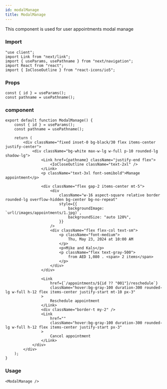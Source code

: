 ---
id: modalManage
title: ModalManage
---

This component is used for user appointments modal manage

### Import

```tsx
"use client";
import Link from "next/link";
import { useParams, usePathname } from "next/navigation";
import React from "react";
import { IoCloseOutline } from "react-icons/io5";
```

### Props

```tsx
const { id } = useParams();
const pathname = usePathname();
```

### component

```tsx
export default function ModalManage() {
    const { id } = useParams();
    const pathname = usePathname();

    return (
        <div className="fixed inset-0 bg-black/30 flex items-center justify-center">
            <div className="bg-white max-w-lg w-full p-10 rounded-lg shadow-lg">
                <Link href={pathname} className="justify-end flex">
                    <IoCloseOutline className="text-2xl" />
                </Link>
                <p className="text-3xl font-semibold">Manage appointment</p>

                <div className="flex gap-2 items-center mt-5">
                    <div
                        className="w-16 aspect-square relative border rounded-lg overflow-hidden bg-center bg-no-repeat"
                        style={{
                            backgroundImage: `url(/images/appointments/1.jpg)`,
                            backgroundSize: "auto 120%",
                        }}
                    />
                    <div className="flex flex-col text-sm">
                        <p className="font-medium">
                            Thu, May 23, 2024 at 10:00 AM
                        </p>
                        <p>Mike and Kals</p>
                        <p className="flex text-gray-500">
                            from AED 1,080 . <span> 2 items</span>
                        </p>
                    </div>
                </div>

                <Link
                    href={`/appointments/${id ?? "001"}/reschedule`}
                    className="hover:bg-gray-100 duration-300 rounded-lg w-full h-12 flex items-center justify-start mt-10 px-3"
                >
                    Reschedule appointment
                </Link>
                <div className="border-t my-2" />
                <Link
                    href=""
                    className="hover:bg-gray-100 duration-300 rounded-lg w-full h-12 flex items-center justify-start px-3"
                >
                    Cancel appointment
                </Link>
            </div>
        </div>
    );
}
```

### Usage

```tsx
<ModalManage />
```